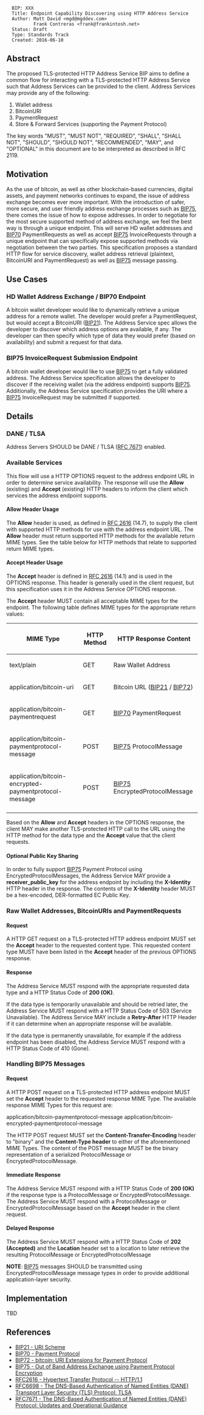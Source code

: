 <pre>
  BIP: XXX
  Title: Endpoint Capability Discovering using HTTP Address Service
  Author: Matt David <mgd@mgddev.com>
          Frank Contreras <frank@frankintosh.net>
  Status: Draft
  Type: Standards Track
  Created: 2016-06-10
</pre>

==Abstract==

The proposed TLS-protected HTTP Address Service BIP aims to define a common flow for interacting with a TLS-protected HTTP Address Service such that Address Services can be provided to the client. Address Services may provide any of the following:

# Wallet address
# BitcoinURI
# PaymentRequest
# Store & Forward Services (supporting the Payment Protocol)

The key words "MUST", "MUST NOT", "REQUIRED", "SHALL", "SHALL NOT", "SHOULD", "SHOULD NOT", "RECOMMENDED", "MAY", and 
"OPTIONAL" in this document are to be interpreted as described in RFC 2119.

==Motivation==

As the use of bitcoin, as well as other blockchain-based currencies, digital assets, and payment networks continues to expand, the issue of address exchange becomes ever more important. With the introduction of safer, more secure, and user friendly address exchange processes such as [[bip-0075.mediawiki|BIP75]], there comes the issue of how to expose addresses. In order to negotiate for the most secure supported method of address exchange, we feel the best way is through a unique endpoint. This will serve HD wallet addresses and [[bip-0070.mediawiki|BIP70]] PaymentRequests as well as accept [[bip-0075.mediawiki|BIP75]] InvoiceRequests through a unique endpoint that can specifically expose supported methods via negotiation between the two parties. This specification proposes a standard HTTP flow for service discovery, wallet address retrieval (plaintext, BitcoinURI and PaymentRequest) as well as [[bip-0075.mediawiki|BIP75]] message passing.

==Use Cases==

===HD Wallet Address Exchange / BIP70 Endpoint===

A bitcoin wallet developer would like to dynamically retrieve a unique address for a remote wallet. The developer would prefer a PaymentRequest, but would accept a BitcoinURI ([[bip-0021.mediawiki|BIP21]]). The Address Service spec allows the developer to discover which address options are available, if any. The developer can then specify which type of data they would prefer (based on availability) and submit a request for that data.

===BIP75 InvoiceRequest Submission Endpoint===

A bitcoin wallet developer would like to use [[bip-0075.mediawiki|BIP75]] to get a fully validated address. The Address Service specification allows the developer to discover if the receiving wallet (via the address endpoint) supports [[bip-0075.mediawiki|BIP75]]. Additionally, the Address Service specification provides the URI where a [[bip-0075.mediawiki|BIP75]] InvoiceRequest may be submitted if supported.

==Details==

===DANE / TLSA===

Address Servers SHOULD be DANE / TLSA ([https://tools.ietf.org/html/rfc7671 RFC 7671]) enabled. 

===Available Services===

This flow will use a HTTP OPTIONS request to the address endpoint URL in order to determine service availability. The response will use the '''Allow''' (existing) and '''Accept''' (existing) HTTP headers to inform the client which services the address endpoint supports.

====Allow Header Usage====

The '''Allow''' header is used, as defined in [https://tools.ietf.org/html/rfc2616 RFC 2616] (14.7), to supply the client with supported HTTP methods for use with the address endpoint URL. The '''Allow''' header must return supported HTTP methods for the available return MIME types. See the table below for HTTP methods that relate to supported return MIME types.

====Accept Header Usage====

The '''Accept''' header is defined in [https://tools.ietf.org/html/rfc2616 RFC 2616] (14.1) and is used in the OPTIONS response. This header is generally used in the client request, but this specification uses it in the Address Service OPTIONS response.

The '''Accept''' header MUST contain all acceptable MIME types for the endpoint. The following table defines MIME types for the appropriate return values:

{| class="wikitable"
! MIME Type !! HTTP Method !! HTTP Response Content
|- 
| text/plain                                                || GET  || Raw Wallet Address
|-
| application/bitcoin-uri                                   || GET  || Bitcoin URL ([[bip-0021.mediawiki|BIP21]] / [[bip-0072.mediawiki|BIP72]])
|-
| application/bitcoin-paymentrequest                        || GET  || [[bip-0070.mediawiki|BIP70]] PaymentRequest
|-
| application/bitcoin-paymentprotocol-message               || POST || [[bip-0075.mediawiki|BIP75]] ProtocolMessage 
|-
| application/bitcoin-encrypted-paymentprotocol-message     || POST || [[bip-0075.mediawiki|BIP75]] EncryptedProtocolMessage
|-
|}

Based on the '''Allow''' and '''Accept''' headers in the OPTIONS response, the client MAY make another TLS-protected HTTP call to the URL using the HTTP method for the data type and the '''Accept''' value that the client requests.

====Optional Public Key Sharing====

In order to fully support [[bip-0075.mediawiki|BIP75]] Payment Protocol using EncryptedProtocolMessages, the Address Service MAY provide a '''receiver_public_key''' for the address endpoint by including the '''X-Identity''' HTTP header in the response. The contents of the '''X-Identity''' header MUST be a hex-encoded, DER-formatted EC Public Key.

===Raw Wallet Addresses, BitcoinURIs and PaymentRequests===

====Request====

A HTTP GET request on a TLS-protected HTTP address endpoint MUST set the '''Accept''' header to the requested content type. This requested content type MUST have been listed in the '''Accept''' header of the previous OPTIONS response. 

====Response====

The Address Service MUST respond with the appropriate requested data type and a HTTP Status Code of '''200 (OK)'''. 

If the data type is temporarily unavailable and should be retried later, the Address Service MUST respond with a HTTP Status Code of 503 (Service Unavailable). The Address Service MAY include a '''Retry-After''' HTTP Header if it can determine when an appropriate response will be available.

If the data type is permanently unavailable, for example if the address endpoint has been disabled, the Address Service MUST respond with a HTTP Status Code of 410 (Gone).

===Handling BIP75 Messages===

====Request====

A HTTP POST request on a TLS-protected HTTP address endpoint MUST set the '''Accept''' header to the requested response MIME Type. The available response MIME Types for this request are:

application/bitcoin-paymentprotocol-message
application/bitcoin-encrypted-paymentprotocol-message

The HTTP POST request MUST set the '''Content-Transfer-Encoding''' header to "binary" and the '''Content-Type header''' to either of the aforementioned MIME Types. The content of the POST message MUST be the binary representation of a serialized ProtocolMessage or EncryptedProtocolMessage.

====Immediate Response====

The Address Service MUST respond with a HTTP Status Code of '''200 (OK)''' if the response type is a ProtocolMessage or EncryptedProtocolMessage. The Address Service MUST respond with a ProtocolMessage or EncryptedProtocolMessage based on the '''Accept''' header in the client request.

====Delayed Response====

The Address Service MUST respond with a HTTP Status Code of '''202 (Accepted)''' and the '''Location''' header set to a location to later retrieve the resulting ProtocolMessage or EncryptedProtocolMessage

'''NOTE''': [[bip-0075.mediawiki|BIP75]] messages SHOULD be transmitted using EncryptedProtocolMessage message types in order to provide additional application-layer security.


==Implementation==

TBD

==References==
* [[bip-0021.mediawiki|BIP21 - URI Scheme]]
* [[bip-0070.mediawiki|BIP70 - Payment Protocol]]
* [[bip-0072.mediawiki|BIP72 - bitcoin: URI Extensions for Payment Protocol]]
* [[bip-0075.mediawiki|BIP75 - Out of Band Address Exchange using Payment Protocol Encryption]]
* [https://tools.ietf.org/html/rfc2616 RFC2616 - Hypertext Transfer Protocol -- HTTP/1.1]
* [https://tools.ietf.org/html/rfc6698 RFC6698 - The DNS-Based Authentication of Named Entities (DANE) Transport Layer Security (TLS) Protocol: TLSA]
* [https://tools.ietf.org/html/rfc7671 RFC7671 - The DNS-Based Authentication of Named Entities (DANE) Protocol: Updates and Operational Guidance]